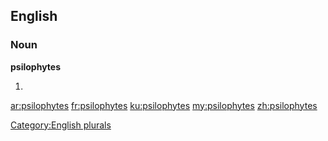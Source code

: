 ==English==

===Noun===
'''psilophytes'''

# {{plural of|[[psilophyte]]}}

[[Category:English plurals]]

[[ar:psilophytes]]
[[fr:psilophytes]]
[[ku:psilophytes]]
[[my:psilophytes]]
[[zh:psilophytes]]